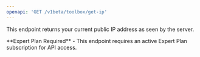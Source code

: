 ```yaml
---
openapi: 'GET /v1beta/toolbox/get-ip'
---
```


This endpoint returns your current public IP address as seen by the server.

<Info>
**Expert Plan Required** - This endpoint requires an active Expert Plan subscription for API access.
</Info> 